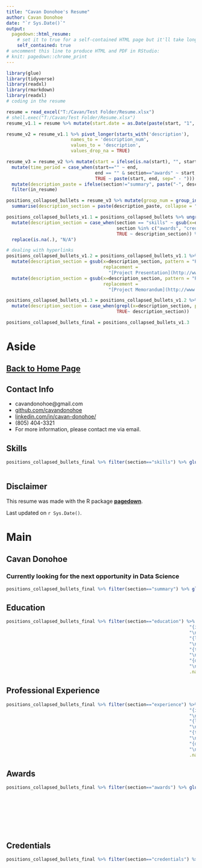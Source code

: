 ---
title: "Cavan Donohoe's Resume"
author: Cavan Donohoe
date: "`r Sys.Date()`"
output:
  pagedown::html_resume:
    # set it to true for a self-contained HTML page but it'll take longer to render
    self_contained: true
# uncomment this line to produce HTML and PDF in RStudio:
# knit: pagedown::chrome_print
---

```{r background code, echo=FALSE, results=FALSE, message=FALSE, error=FALSE, warning=FALSE}
library(glue)
library(tidyverse)
library(readxl)
library(rmarkdown)
library(readxl)
# coding in the resume

resume = read_excel("T:/Cavan/Test Folder/Resume.xlsx")
# shell.exec("T:/Cavan/Test Folder/Resume.xlsx")
resume_v1.1 = resume %>% mutate(start.date = as.Date(paste(start, "1", sep="-"), format="%B %Y-%d")) %>% mutate(section_num = row_number())

resume_v2 = resume_v1.1 %>% pivot_longer(starts_with('description'),
                        names_to = 'description_num',
                        values_to = 'description',
                        values_drop_na = TRUE)

resume_v3 = resume_v2 %>% mutate(start = ifelse(is.na(start), "", start), end=ifelse(is.na(end), "", end)) %>% 
  mutate(time_period = case_when(start=="" ~ end, 
                                 end == "" & section=="awards" ~ start,
                                 TRUE ~ paste(start, end, sep=" - "))) %>% 
  mutate(description_paste = ifelse(section!="summary", paste("-", description), description)) %>% 
  filter(in_resume)

positions_collapsed_bullets = resume_v3 %>% mutate(group_num = group_indices()) %>% group_by(section, title, location, institution, time_period, section_num) %>% 
  summarise(description_section = paste(description_paste, collapse = "\n")) %>% arrange(section_num)

positions_collapsed_bullets_v1.1 = positions_collapsed_bullets %>% ungroup() %>% 
  mutate(description_section = case_when(section == "skills" ~ gsub(x=description_section, pattern= "\n", replacement = "\n\n"), 
                                         section %in% c("awards", "credentials") ~ gsub(x=description_section, pattern= "- ", replacement = ""),
                                         TRUE ~ description_section)) %>% 
  replace(is.na(.), "N/A")

# dealing with hyperlinks
positions_collapsed_bullets_v1.2 = positions_collapsed_bullets_v1.1 %>% 
  mutate(description_section = gsub(x=description_section, pattern = "Project Presentation", 
                                    replacement = 
                                      "[Project Presentation](http://www.math.ucla.edu/~actuary/caseCompetition/Case%20Comp%202018%20-%20Team%20UCI%20Presentation.pdf)")) %>% 
  mutate(description_section = gsub(x=description_section, pattern = "Project Memorandum", 
                                    replacement = 
                                      "[Project Memorandum](http://www.math.ucla.edu/~actuary/caseCompetition/Case%20Comp%202018%20-%20Team%20UCI%20Executive%20Summary.pdf)"))

positions_collapsed_bullets_v1.3 = positions_collapsed_bullets_v1.2 %>% 
  mutate(description_section = case_when(grepl(x=description_section, pattern = "\\[keep\\]") ~ "N/A",
                                         TRUE~ description_section))

positions_collapsed_bullets_final = positions_collapsed_bullets_v1.3
```



Aside
================================================================================


[Back to Home Page](https://cavandonohoe.github.io/)
--------------------------------------------------------------------------------



Contact Info {#contact}
--------------------------------------------------------------------------------

- <i class="fa fa-envelope"></i> cavandonohoe@gmail.com
- <i class="fa fa-github"></i> [github.com/cavandonohoe](https://github.com/cavandonohoe)
- <i class="fa fa-linkedin"></i> [linkedin.com/in/cavan-donohoe/](https://www.linkedin.com/in/cavan-donohoe/)
- <i class="fa fa-phone"></i> (805) 404-3321
- For more information, please contact me via email.


Skills {#skills}
--------------------------------------------------------------------------------

```{r skills, echo=FALSE, results='asis'}
positions_collapsed_bullets_final %>% filter(section=="skills") %>% glue_data("{description_section}", 
                                                                        "\n\n")
```



Disclaimer {#disclaimer}
--------------------------------------------------------------------------------

This resume was made with the R package [**pagedown**](https://github.com/rstudio/pagedown).

Last updated on `r Sys.Date()`.



Main
================================================================================

Cavan Donohoe {#title}
--------------------------------------------------------------------------------

### Currently looking for the next opportunity in Data Science 


```{r summary, echo=FALSE, results='asis'}
positions_collapsed_bullets_final %>% filter(section=="summary") %>% glue_data("{description_section}", "\n\n")
```


Education {data-icon=graduation-cap data-concise=true}
--------------------------------------------------------------------------------

```{r education, echo=FALSE, results='asis'}
positions_collapsed_bullets_final %>% filter(section=="education") %>% glue_data("### {title}", "\n\n",
                                                                    "{institution}",
                                                                    "\n\n",
                                                                    "{location}",
                                                                    "\n\n",
                                                                    "{time_period}",
                                                                    "\n\n",
                                                                    "{description_section}", 
                                                                    "\n\n",
                                                                    .na="")
```



Professional Experience {data-icon=suitcase}
--------------------------------------------------------------------------------

```{r professional experience, echo=FALSE, results='asis'}
positions_collapsed_bullets_final %>% filter(section=="experience") %>% glue_data("### {title}", "\n\n",
                                                                    "{institution}",
                                                                    "\n\n",
                                                                    "{location}",
                                                                    "\n\n",
                                                                    "{time_period}",
                                                                    "\n\n",
                                                                    "{description_section}", 
                                                                    "\n\n",
                                                                    .na="")
```



Awards {data-icon=medal}
--------------------------------------------------------------------------------

```{r awards, echo=FALSE, results='asis'}
positions_collapsed_bullets_final %>% filter(section=="awards") %>% glue_data("### {title}", 
                                                                              "\n\n",
                                                                              "{institution}",
                                                                              "\n\n",
                                                                              "{location}",
                                                                              "\n\n",
                                                                              "{time_period}",
                                                                              "\n\n")
```


Credentials {data-icon=th-list}
--------------------------------------------------------------------------------

```{r credentials, echo=FALSE, results='asis'}
positions_collapsed_bullets_final %>% filter(section=="credentials") %>% glue_data("### {description_section}", 
                                                                              "\n\n",
                                                                              "{institution}",
                                                                              "\n\n",
                                                                              "{location}",
                                                                              "\n\n",
                                                                              "{time_period}",
                                                                              "\n\n")
```
